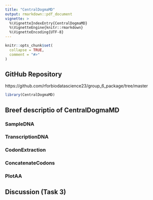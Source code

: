 ```yaml
---
title: "CentralDogmaMD"
output: rmarkdown::pdf_document
vignette: >
  %\VignetteIndexEntry{CentralDogmaMD}
  %\VignetteEngine{knitr::rmarkdown}
  %\VignetteEncoding{UTF-8}
---
```


```r
knitr::opts_chunk$set(
  collapse = TRUE,
  comment = "#>"
)
```


## GitHub Repository

https://github.com/rforbiodatascience23/group_6_package/tree/master

```r
library(CentralDogmaMD)
```

## Breef descriptio of CentralDogmaMD

### SampleDNA

### TranscriptionDNA

### CodonExtraction

### ConcatenateCodons

### PlotAA

## Discussion (Task 3)
